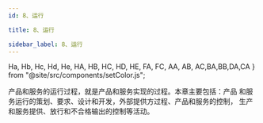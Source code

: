 ```yaml
---
id: 8、运行

title: 8、运行

sidebar_label: 8、运行
---
```


  Ha,
  Hb,
  Hc,
  Hd,
  He,
  HA,
  HB,
  HC,
  HD,
  HE,
  FA,
  FC,
  AA,
  AB,
  AC,BA,BB,DA,CA
} from "@site/src/components/setColor.js";


产品和服务的运行过程，就是产品和服务实现的过程。本章主要包括：产品
和服务运行的策划、要求、设计和开发，外部提供方过程、产品和服务的控制，
生产和服务提供、放行和不合格输出的控制等活动。


<DocCardList />



